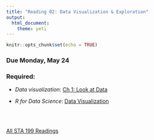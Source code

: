 ```yaml
---
title: "Reading 02: Data Visualization & Exploration"
output: 
  html_document: 
    theme: yeti
---
```


```r
knitr::opts_chunk$set(echo = TRUE)
```

### Due Monday, May 24

### Required: 

- *Data visualization*: [Ch 1: Look at Data](https://socviz.co/lookatdata.html)

- *R for Data Science*: [Data Visualization](http://r4ds.had.co.nz/data-visualisation.html)

<br>
<br>

[All STA 199 Readings](./readings.html)